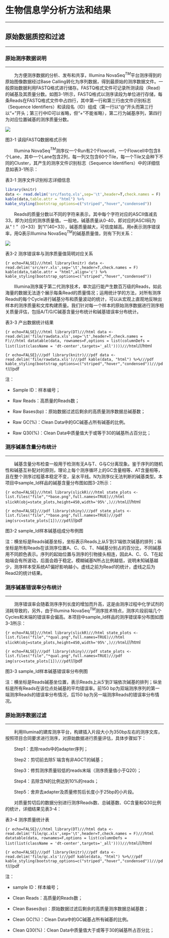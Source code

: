 # 生物信息学分析方法和结果

***

## 原始数据质控和过滤

***

### 原始测序数据说明

***

&emsp;&emsp;为方便测序数据的分析、发布和共享，Illumina NovaSeq$^{TM}$平台测序得到的原始图像数据经过Base Calling转化为序列数据，得到最原始的测序数据文件。一般原始数据利用FASTQ格式进行储存。FASTQ格式文件可记录所测读段（Read）的碱基及其质量分数。如图3-1所示，FASTQ格式以测序读段为单位进行存储，每条Reads在FASTQ格式文件中占四行，其中第一行和第三行由文件识别标志（Sequence Identifiers）和读段名（ID）组成（第一行以“@”开头而第三行以“+”开头；第三行中ID可以省略，但“+”不能省略），第二行为碱基序列，第四行为对应位置碱基的测序质量分数。

<img class="normal6" src="src/fastq.png">

<p class='mark'>图3-1 读段FASTQ数据格式示例</p>

&emsp;&emsp;Illumina NovaSeq$^{TM}$测序仪一个Run有2个Flowcell，一个Flowcell中包含8个Lane，其中一个Lane包含2列，每一列又包含60个Tile，每一个Tile又会种下不同的Cluster，其产生的测序文件识别标志（Sequence Identifiers）中的详细信息如表3-1所示：

<p class='mark'>表3-1 测序文件识别标志详细信息</p>
```r
library(knitr)
data <- read.delim('src/fastq.xls',sep='\t',header=T,check.names = F)
kable(data,table.attr = "html") %>%
kable_styling(bootstrap_options=c("striped","hover","condensed"))
```

&emsp;&emsp;Reads的质量分数以不同的字符来表示，其中每个字符对应的ASCII值减去33，即为对应的测序质量值。一般地，碱基质量从0-40，即对应的ASCII码为从“！”（0+33）到“I”(40+33），碱基质量越大，可信度越高。用e表示测序错误率，用Q表示Illumina NovaSeq$^{TM}$的碱基质量值，则有下列关系：


<img class="normal3" src='src/err.png'>

<p class='mark'>表3-2 测序错误率与测序质量值简明对应关系</p>

```{r echo=FALSE}///html
library(knitr)
data <- read.delim('src/err.xls',sep='\t',header=T,check.names = F)
kable(data,table.attr = "html",align='c') %>%
kable_styling(bootstrap_options=c("striped","hover","condensed"))
```

&emsp;&emsp;Illumina测序属于第二代测序技术，单次运行能产生数百万级的Reads，如此海量的数据无法逐个展示每条Read的质量情况；运用统计学的方法，对所有测序Reads的每个Cycle进行碱基分布和质量波动的统计，可以从宏观上直观地反映出样本的测序质量和文库构建质量。我们针对每一个样本的原始测序数据进行测序相关质量评估，包括A/T/G/C碱基含量分布统计和碱基错误率分布统计。

<p class="mark">表3-3 产出数据统计结果</p>


```{r echo=FALSE}///html
library(DT)///html
data <- read.delim('file/rawdata.xls',sep='\t',header=T,check.names = F)///html
datatable(data, rownames=F,options = list(columnDefs = list(list(className = 'dt-center',targets='_all'))))///html
```///html

```{r echo=FALSE}///pdf
library(knitr)///pdf
data <- read.delim('file/rawdata.xls')///pdf
kable(data, "html") %>%///pdf
kable_styling(bootstrap_options=c("striped","hover","condensed"))///pdf
```///pdf


<p class='mark1'>注：</p>

- <p class='mark1'>Sample ID：样本编号；</p>

- <p class='mark1'>Raw Reads：高质量的Reads数；</p>

- <p class='mark1'>Raw Bases(bp)：原始数据过滤后剩余的高质量测序数据总碱基数；</p>

- <p class='mark1'>Raw GC(%)：Clean Data中的GC碱基占所有碱基的比例。</p>

- <p class='mark1'>Raw Q30(%)：Clean Data中质量值大于或等于30的碱基所占百分比；</p>

### 测序碱基含量分布统计

***

&emsp;&emsp;碱基含量分布检查一般用于检测有无A与T、G与C分离现象。鉴于序列的随机性和碱基互补配对的原则，理论上每个测序循环上的GC含量相等、AT含量相等，且在整个测序过程基本稳定不变，呈水平线。N为测序仪无法判断的碱基类型。本项目中sample_Id样品的碱基含量分布图如图3-2所示：

```{r echo=FALSE}///html
library(slickR)///html
state_plots <- list.files("file","*base.png",full.names=TRUE)///html
slickR(obj=state_plots,height=450,width='95%',)///html
```///html

```{r echo=FALSE}///pdf
library(shiny)///pdf
state_plots <- list.files("file","*base.png",full.names=TRUE)///pdf
img(src=state_plots[1])///pdf
```///pdf

<p class="mark">图3-2 sample_Id样本碱基组成分布例图</p>

<p class="mark1">注：横坐标是Reads碱基坐标，坐标表示Reads上从5’到3’端依次碱基的排列；纵坐标是所有Reads在该测序位置A、C、G、T、N碱基分别占的百分比，不同碱基用不同颜色表示。序列的起始位置与测序的引物接头相连，因此A、C、G、T在起始端会有所波动，后面会趋于稳定。模糊碱基N所占比例越低，说明未知碱基越少，测序样本受系统AT偏好影响越小。虚线之前为Read1的统计，虚线之后为Read2的统计结果。</p>

### 测序碱基错误率分布统计

***

&emsp;&emsp;测序错误率会随着测序序列长度的增加而升高，这是由测序过程中化学试剂的消耗导致的，另外，由于Illumina NovaSeq$^{TM}$测序技术特点，测序片段前端几个Cycles和末端的错误率会偏高。本项目中sample_Id样品的测序错误率分布图如图3-3所示：

```{r echo=FALSE}///html
library(slickR)///html
state_plots <- list.files("file","*qual.png",full.names=TRUE)///html
slickR(obj=state_plots,height=450,width='95%',)///html
```///html

```{r echo=FALSE}///pdf
library(shiny)///pdf
state_plots <- list.files("file","*qual.png",full.names=TRUE)///pdf
img(src=state_plots[1])///pdf
```///pdf

<p class="mark">图3-3 sample_Id样本碱基错误率分布例图</p>

<p class="mark1">注：横坐标是Reads碱基坐位置，表示Reads上从5’到3’端依次碱基的排列；纵坐标是所有Reads在该位点处碱基的平均错误率。前150 bp为双端测序序列的第一端测序Reads的错误率分布情况，后150 bp为另一端测序Reads的错误率分布情况。</p>

### 原始测序数据过滤

***

&emsp;&emsp;利用Illumina的建库测序平台，构建插入片段大小为350bp左右的测序文库，按照项目合同要求进行测序，对原始数据进行质量评估，具体步骤如下：

&emsp;&emsp;Step1：去除reads中的adapter序列；

&emsp;&emsp;Step2：剪切前去除5`端含有非AGCT的碱基；

&emsp;&emsp;Step3：修剪测序质量较低的reads末端（测序质量值小于Q20）；

&emsp;&emsp;Step4：去除含N的比例达到10%的reads；

&emsp;&emsp;Step5：舍弃去adapter及质量修剪后长度小于25bp的小片段。

&emsp;&emsp;对质量剪切后的数据分别进行测序Reads数、总碱基数、GC含量和Q30比例的统计，详细结果见表3-4：

<p class="mark">表3-4 测序质量统计表</p>

```{r echo=FALSE}///html
library(DT)///html
data <- read.delim('file/qc.xls',sep='\t',header=T,check.names = F)///html
datatable(data, rownames=F,options = list(columnDefs = list(list(className = 'dt-center',targets='_all'))))///html
```///html

```{r echo=FALSE}///pdf
library(knitr)///pdf
data <- read.delim('file/qc.xls')///pdf
kable(data, "html") %>%///pdf
kable_styling(bootstrap_options=c("striped","hover","condensed"))///pdf
```///pdf

<p class='mark1'>注：</p>

- <p class='mark1'>sample ID：样本编号；</p>

- <p class='mark1'>Clean Reads：高质量的Reads数；</p>

- <p class='mark1'>Clean Bases(bp)：原始数据过滤后剩余的高质量测序数据总碱基数；</p>

- <p class='mark1'>Clean GC(%)：Clean Data中的GC碱基占所有碱基的比例。</p>

- <p class='mark1'>Clean Q30(%)：Clean Data中质量值大于或等于30的碱基所占百分比；</p>


